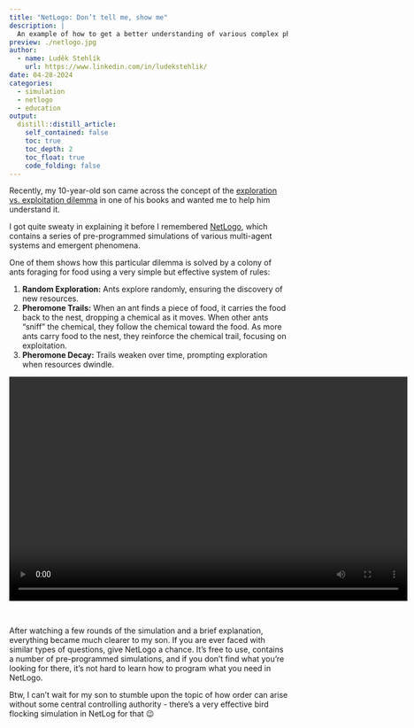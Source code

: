```yaml
---
title: "NetLogo: Don’t tell me, show me"
description: |
  An example of how to get a better understanding of various complex phenomena through simulation in NetLogo, a free programmable multi-agent modelling environment.    
preview: ./netlogo.jpg   
author:
  - name: Luděk Stehlík
    url: https://www.linkedin.com/in/ludekstehlik/
date: 04-28-2024
categories:
  - simulation
  - netlogo
  - education
output:
  distill::distill_article:
    self_contained: false
    toc: true
    toc_depth: 2
    toc_float: true
    code_folding: false
---
```


Recently, my 10-year-old son came across the concept of the [exploration vs. exploitation dilemma](https://en.wikipedia.org/wiki/Exploration-exploitation_dilemma){target="_blank"} in one of his books and wanted me to help him understand it.

I got quite sweaty in explaining it before I remembered [NetLogo](https://ccl.northwestern.edu/netlogo/){target="_blank"}, which contains a series of pre-programmed simulations of various multi-agent systems and emergent phenomena. 

One of them shows how this particular dilemma is solved by a colony of ants foraging for food using a very simple but effective system of rules:  

1. **Random Exploration:** Ants explore randomly, ensuring the discovery of new resources.
2. **Pheromone Trails:** When an ant finds a piece of food, it carries the food back to the nest, dropping a chemical as it moves. When other ants "sniff" the chemical, they follow the chemical toward the food. As more ants carry food to the nest, they reinforce the chemical trail, focusing on exploitation.
3. **Pheromone Decay:** Trails weaken over time, prompting exploration when resources dwindle.

<video width="720" height="405" controls>
  <source src="netlogo-ants-colony.mp4" type="video/mp4">
</video>
<br>


After watching a few rounds of the simulation and a brief explanation, everything became much clearer to my son. If you are ever faced with similar types of questions, give NetLogo a chance. It's free to use, contains a number of pre-programmed simulations, and if you don't find what you're looking for there, it's not hard to learn how to program what you need in NetLogo.

Btw, I can't wait for my son to stumble upon the topic of how order can arise without some central controlling authority - there's a very effective bird flocking simulation in NetLog for that 😉

